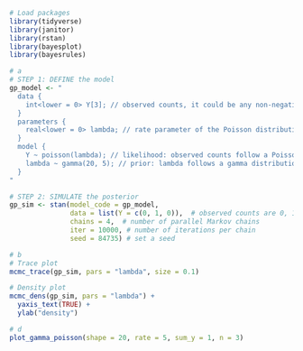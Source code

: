 ```r
# Load packages
library(tidyverse)
library(janitor)
library(rstan)
library(bayesplot)
library(bayesrules)
```

```r
# a
# STEP 1: DEFINE the model
gp_model <- "
  data {
    int<lower = 0> Y[3]; // observed counts, it could be any non-negative integers
  }
  parameters {
    real<lower = 0> lambda; // rate parameter of the Poisson distribution, it could be any non-negative real number
  }
  model {
    Y ~ poisson(lambda); // likelihood: observed counts follow a Poisson distribution with rate parameter lambda
    lambda ~ gamma(20, 5); // prior: lambda follows a gamma distribution with shape 20 and rate 5
  }
"

# STEP 2: SIMULATE the posterior
gp_sim <- stan(model_code = gp_model, 
               data = list(Y = c(0, 1, 0)),  # observed counts are 0, 1, and 0
               chains = 4,  # number of parallel Markov chains
               iter = 10000, # number of iterations per chain
               seed = 84735) # set a seed

```


```r
# b 
# Trace plot
mcmc_trace(gp_sim, pars = "lambda", size = 0.1)

# Density plot
mcmc_dens(gp_sim, pars = "lambda") + 
  yaxis_text(TRUE) + 
  ylab("density")
```

```r
# d
plot_gamma_poisson(shape = 20, rate = 5, sum_y = 1, n = 3)
```

